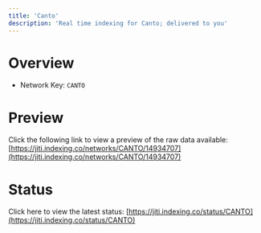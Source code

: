 ```yaml
---
title: 'Canto'
description: 'Real time indexing for Canto; delivered to you'
---
```


# Overview
- Network Key: `CANTO`

# Preview
Click the following link to view a preview of the raw data available: [https://jiti.indexing.co/networks/CANTO/14934707](https://jiti.indexing.co/networks/CANTO/14934707)

# Status
Click here to view the latest status: [https://jiti.indexing.co/status/CANTO](https://jiti.indexing.co/status/CANTO)
